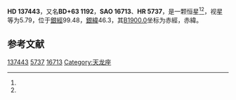 {{Starbox begin
| name = HD 137443
}}
{{Starbox observe
| epoch = [[J2000.0|J2000.0]]
| constell = {{星座名待查}}<ref name=SIMBAD>{{cite web
 | url=http://simbad.u-strasbg.fr/simbad/sim-id?Ident=HR+5737
 | title=Pulsating variable Star
 | publisher=Centre de Données astronomiques de Strasbourg
 | work=SIMBAD
 | accessdate=2012-07-13
 | archive-date=2016-03-17
 | archive-url=https://web.archive.org/web/20160317060614/http://simbad.u-strasbg.fr/simbad/sim-id?Ident=HR+5737
 | dead-url=no
 }}</ref><ref name=DATA>{{cite web
 | url=http://vizier.u-strasbg.fr/viz-bin/VizieR-5?-out.add=.&-source=5050&-corr=PK=HR&-out.max=9999&HR=5737
 | title=VizieR Detailed Page
 | accessdate=2012-07-13
 | archive-date=2016-03-04
 | archive-url=https://web.archive.org/web/20160304232749/http://vizier.u-strasbg.fr/viz-bin/VizieR-5?-out.add=.&-source=5050&-corr=PK=HR&-out.max=9999&HR=5737
 | dead-url=no
 }}</ref>
| 星官 = 
| ra = {{RA|15|22|38.4}}<ref name=SIMBAD /><ref name=DATA />
| dec = {{DEC|+63|20|29}}<ref name=SIMBAD /><ref name=DATA />
| appmag_v = 5.79<ref name=SIMBAD /><ref name=DATA />
}}
{{Starbox character
| class = gK4<ref name=SIMBAD /><ref name=DATA />
| b-v = 1.27<ref name=SIMBAD /><ref name=DATA />
| u-b = <ref name=SIMBAD /><ref name=DATA />
| r-i = <ref name=SIMBAD /><ref name=DATA />
| variable = 
}}
{{Starbox astrometry
| radial_v = 
| prop_mo_ra = -46
| parallax = 0.005
| p_error = 
}}
{{Starbox catalog
| names =BD+63 1192，[[SAO星表|SAO]] 16713，[[HD星表|HD]] 137443，[[HR星表|HR]] 5737}}
{{Starbox reference |Simbad=HR+5737}}
{{Starbox end}}

'''HD 137443'''，又名'''BD+63 1192'''，'''SAO 16713'''、'''HR 5737'''，是一颗恒星<ref name=SIMBAD /><ref name=DATA />，视星等为5.79，位于[[銀道座標系|銀經]]99.48，[[銀道座標系|銀緯]]46.3，其[[B1900.0|B1900.0]]坐标为赤經{{RA|15|20|58.1}}，赤緯{{DEC|+63|46.3|54}}。

== 参考文献 ==
{{reflist}}

{{star-stub}}

[[Category:HD和HDE天體|137443]]
[[Category:HR天體|5737]]
[[Category:SAO天體|16713]]
[[Category:天龙座|Category:天龙座]]